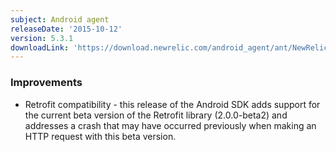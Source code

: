 ```yaml
---
subject: Android agent
releaseDate: '2015-10-12'
version: 5.3.1
downloadLink: 'https://download.newrelic.com/android_agent/ant/NewRelic_Android_Agent_5.3.1.zip'
---
```


### Improvements

* Retrofit compatibility - this release of the Android SDK adds support for the current beta version of the Retrofit library (2.0.0-beta2) and addresses a crash that may have occurred previously when making an HTTP request with this beta version.
